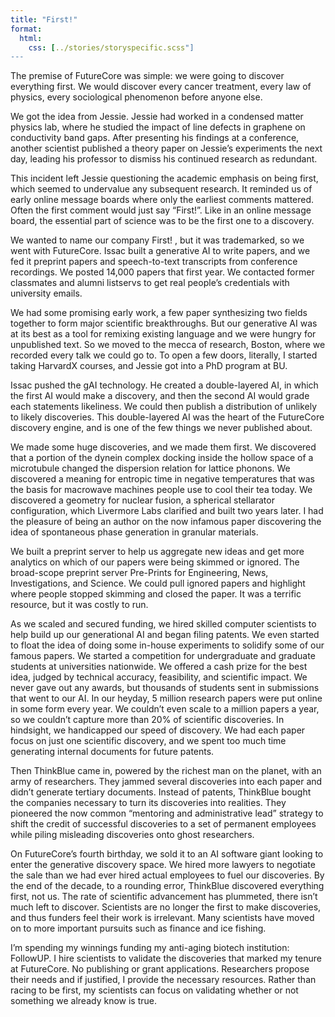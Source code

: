 ```yaml
---
title: "First!"
format:
  html:
    css: [../stories/storyspecific.scss"]
---
```

 
The premise of FutureCore was simple: we were going to discover everything first. We would discover every cancer treatment, every law of physics, every sociological phenomenon before anyone else. 

We got the idea from Jessie. Jessie had worked in a condensed matter physics lab, where he studied the impact of line defects in graphene on conductivity band gaps. After presenting his findings at a conference, another scientist published a theory paper on Jessie's experiments the next day, leading his professor to dismiss his continued research as redundant.

This incident left Jessie questioning the academic emphasis on being first, which seemed to undervalue any subsequent research. It reminded us of early online message boards where only the earliest comments mattered. Often the first comment would just say "First!". Like in an online message board, the essential part of science was to be the first one to a discovery.

We wanted to name our company First! , but it was trademarked, so we went with FutureCore. Issac built a generative AI to write papers, and we fed it preprint papers and speech-to-text transcripts from conference recordings. We posted 14,000 papers that first year. We contacted former classmates and alumni listservs to get real people's credentials with university emails. 

We had some promising early work, a few paper synthesizing two fields together to form major scientific breakthroughs. But our generative AI was at its best as a tool for remixing existing language and we were hungry for unpublished text. So we moved to the mecca of research, Boston, where we recorded every talk we could go to. To open a few doors, literally, I started taking HarvardX courses, and Jessie got into a PhD program at BU.

Issac pushed the gAI technology. He created a double-layered AI, in which the first AI would make a discovery, and then the second AI would grade each statements likeliness. We could then publish a distribution of unlikely to likely discoveries. This double-layered AI was the heart of the FutureCore discovery engine, and is one of the few things we never published about.

We made some huge discoveries, and we made them first. We discovered that a portion of the dynein complex docking inside the hollow space of a microtubule changed the dispersion relation for lattice phonons. We discovered a meaning for entropic time in negative temperatures that was the basis for macrowave machines people use to cool their tea today. We discovered a geometry for nuclear fusion, a spherical stellarator configuration, which Livermore Labs clarified and built two years later. I had the pleasure of being an author on the now infamous paper discovering the idea of spontaneous phase generation in granular materials.

We built a preprint server to help us aggregate new ideas and get more analytics on which of our papers were being skimmed or ignored. The broad-scope preprint server Pre-Prints for Engineering, News, Investigations, and Science. We could pull ignored papers and highlight where people stopped skimming and closed the paper. It was a terrific resource, but it was costly to run. 

As we scaled and secured funding, we hired skilled computer scientists to help build up our generational AI and began filing patents. We even started to float the idea of doing some in-house experiments to solidify some of our famous papers. We started a competition for undergraduate and graduate students at universities nationwide. We offered a cash prize for the best idea, judged by technical accuracy, feasibility, and scientific impact. We never gave out any awards, but thousands of students sent in submissions that went to our AI. 
In our heyday, 5 million research papers were put online in some form every year. We couldn't even scale to a million papers a year, so we couldn't capture more than 20% of scientific discoveries. In hindsight, we handicapped our speed of discovery. We had each paper focus on just one scientific discovery, and we spent too much time generating internal documents for future patents. 

Then ThinkBlue came in, powered by the richest man on the planet, with an army of researchers. They jammed several discoveries into each paper and didn't generate tertiary documents. Instead of patents, ThinkBlue bought the companies necessary to turn its discoveries into realities. They pioneered the now common "mentoring and administrative lead" strategy to shift the credit of successful discoveries to a set of permanent employees while piling misleading discoveries onto ghost researchers.

On FutureCore's fourth birthday, we sold it to an AI software giant looking to enter the generative discovery space. We hired more lawyers to negotiate the sale than we had ever hired actual employees to fuel our discoveries. By the end of the decade, to a rounding error, ThinkBlue discovered everything first, not us. The rate of scientific advancement has plummeted, there isn’t much left to discover. Scientists are no longer the first to make discoveries, and thus funders feel their work is irrelevant. Many scientists have moved on to more important pursuits such as finance and ice fishing.

I'm spending my winnings funding my anti-aging biotech institution: FollowUP. I hire scientists to validate the discoveries that marked my tenure at FutureCore. No publishing or grant applications. Researchers propose their needs and if justified, I provide the necessary resources. Rather than racing to be first, my scientists can focus on validating whether or not something we already know is true.


